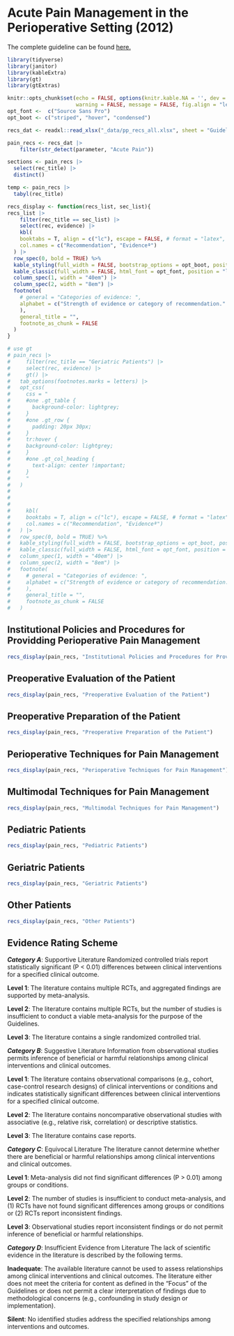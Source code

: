 # Acute Pain Management in the Perioperative Setting (2012)

The complete guideline can be found [here.](https://pubs.asahq.org/anesthesiology/article/116/2/248/12956/Practice-Guidelines-for-Acute-Pain-Management-in)

```r
library(tidyverse)
library(janitor)
library(kableExtra)
library(gt)
library(gtExtras)

knitr::opts_chunk$set(echo = FALSE, options(knitr.kable.NA = '', dev = 'svg'), knitr.graphics.error = FALSE,
                      warning = FALSE, message = FALSE, fig.align = "left", comment = NA)
opt_font <-  c("Source Sans Pro")
opt_boot <- c("striped", "hover", "condensed")

recs_dat <- readxl::read_xlsx("_data/pp_recs_all.xlsx", sheet = "Guidelines", range = "A1:F485")

pain_recs <- recs_dat |> 
    filter(str_detect(parameter, "Acute Pain"))

sections <- pain_recs |>
  select(rec_title) |> 
  distinct()

temp <- pain_recs |>
  tabyl(rec_title)

recs_display <- function(recs_list, sec_list){
recs_list |> 
    filter(rec_title == sec_list) |> 
    select(rec, evidence) |> 
    kbl( 
    booktabs = T, align = c("lc"), escape = FALSE, # format = "latex",
    col.names = c("Recommendation", "Evidenceª")
  ) |> 
  row_spec(0, bold = TRUE) %>%
  kable_styling(full_width = FALSE, bootstrap_options = opt_boot, position = "left") |> 
  kable_classic(full_width = FALSE, html_font = opt_font, position = "left", "hover") |> 
  column_spec(1, width = "40em") |> 
  column_spec(2, width = "8em") |> 
  footnote(
    # general = "Categories of evidence: ",
    alphabet = c("Strength of evidence or category of recommendation."
    ),
    general_title = "",
    footnote_as_chunk = FALSE
  )
}

# use gt 
# pain_recs |> 
#     filter(rec_title == "Geriatric Patients") |> 
#     select(rec, evidence) |> 
#     gt() |> 
#   tab_options(footnotes.marks = letters) |> 
#   opt_css(
#     css = "
#     #one .gt_table {
#       background-color: lightgrey;
#     }
#     #one .gt_row {
#       padding: 20px 30px;
#     }
#     tr:hover {
#     background-color: lightgrey;
#     }
#     #one .gt_col_heading {
#       text-align: center !important;
#     }
#     "
#   )
#   
#   
#   
#     kbl( 
#     booktabs = T, align = c("lc"), escape = FALSE, # format = "latex",
#     col.names = c("Recommendation", "Evidenceª")
#   ) |> 
#   row_spec(0, bold = TRUE) %>%
#   kable_styling(full_width = FALSE, bootstrap_options = opt_boot, position = "left") |> 
#   kable_classic(full_width = FALSE, html_font = opt_font, position = "left", "hover") |> 
#   column_spec(1, width = "40em") |> 
#   column_spec(2, width = "8em") |> 
#   footnote(
#     # general = "Categories of evidence: ",
#     alphabet = c("Strength of evidence or category of recommendation."
#     ),
#     general_title = "",
#     footnote_as_chunk = FALSE
#   )


```

## Institutional Policies and Procedures for Providding Perioperative Pain Management

```r
recs_display(pain_recs, "Institutional Policies and Procedures for Providding Perioperative Pain Management")
```

<!-- ## Multimodal and Multidisciplinary Interventions -->

<!-- ```{r} -->

<!-- recs_display(pain_recs, "Multimodal and Multidisciplinary Interventions") -->

<!-- ``` -->

## Preoperative Evaluation of the Patient

```r
recs_display(pain_recs, "Preoperative Evaluation of the Patient")
```

## Preoperative Preparation of the Patient

```r
recs_display(pain_recs, "Preoperative Preparation of the Patient")
```

<!-- ## Single Modality Interventions -->

<!-- ```{r} -->

<!-- #| eval = FALSE -->

<!-- recs_display(pain_recs, "Single Modality Interventions") -->

<!-- ``` -->

## Perioperative Techniques for Pain Management

```r
recs_display(pain_recs, "Perioperative Techniques for Pain Management")
```

## Multimodal Techniques for Pain Management

```r
recs_display(pain_recs, "Multimodal Techniques for Pain Management")
```

## Pediatric Patients

```r
recs_display(pain_recs, "Pediatric Patients")
```

## Geriatric Patients

```r
recs_display(pain_recs, "Geriatric Patients")
```

## Other Patients

```r
recs_display(pain_recs, "Other Patients")
```

<!-- ## Patient Evaluation -->

<!-- ```{r} -->

<!-- recs_display(pain_recs, "Patient Evaluation") -->

<!-- ``` -->

## Evidence Rating Scheme

***Category A***: Supportive Literature Randomized controlled trials report statistically significant (P \< 0.01) differences between clinical interventions for a specified clinical outcome.

**Level 1**: The literature contains multiple RCTs, and aggregated findings are supported by meta-analysis.

**Level 2**: The literature contains multiple RCTs, but the number of studies is insufficient to conduct a viable meta-analysis for the purpose of the Guidelines.

**Level 3**: The literature contains a single randomized controlled trial.

***Category B***: Suggestive Literature Information from observational studies permits inference of beneficial or harmful relationships among clinical interventions and clinical outcomes.

**Level 1**: The literature contains observational comparisons (e.g., cohort, case-control research designs) of clinical interventions or conditions and indicates statistically significant differences between clinical interventions for a specified clinical outcome.

**Level 2**: The literature contains noncomparative observational studies with associative (e.g., relative risk, correlation) or descriptive statistics.

**Level 3**: The literature contains case reports.

***Category C***: Equivocal Literature The literature cannot determine whether there are beneficial or harmful relationships among clinical interventions and clinical outcomes.

**Level 1**: Meta-analysis did not find significant differences (P \> 0.01) among groups or conditions.

**Level 2**: The number of studies is insufficient to conduct meta-analysis, and (1) RCTs have not found significant differences among groups or conditions or (2) RCTs report inconsistent findings.

**Level 3**: Observational studies report inconsistent findings or do not permit inference of beneficial or harmful relationships.

***Category D***: Insufficient Evidence from Literature The lack of scientific evidence in the literature is described by the following terms.

**Inadequate**: The available literature cannot be used to assess relationships among clinical interventions and clinical outcomes. The literature either does not meet the criteria for content as defined in the "Focus" of the Guidelines or does not permit a clear interpretation of findings due to methodological concerns (e.g., confounding in study design or implementation).

**Silent**: No identified studies address the specified relationships among interventions and outcomes.
